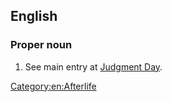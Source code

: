 ==English==

===Proper noun===
{{en-proper noun|head=[[final|Final]] [[judgment|Judgment]]}}

# {{context|Abrahamic traditions|lang=en}} See main entry at [[Judgment Day]].

[[Category:en:Afterlife]]